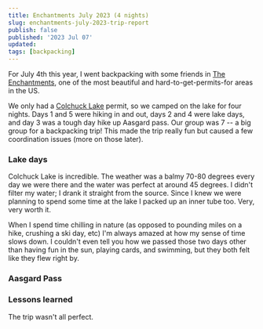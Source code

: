 ```yaml
---
title: Enchantments July 2023 (4 nights)
slug: enchantments-july-2023-trip-report
publish: false
published: '2023 Jul 07'
updated:
tags: [backpacking]
---
```


For July 4th this year, I went backpacking with some friends in [The
Enchantments](https://www.wta.org/go-hiking/hikes/enchantment-lakes), one of the
most beautiful and hard-to-get-permits-for areas in the US.

We only had a [Colchuck Lake](https://www.wta.org/go-hiking/hikes/colchuck-lake)
permit, so we camped on the lake for four nights. Days 1 and 5 were hiking in
and out, days 2 and 4 were lake days, and day 3 was a tough day hike up
Aasgard pass. Our group was 7 -- a big group for a backpacking trip! This
made the trip really fun but caused a few coordination issues (more on those later).

### Lake days

Colchuck Lake is incredible. The weather was a balmy 70-80 degrees every day
we were there and the water was perfect at around 45 degrees. I didn't filter
my water; I drank it straight from the source. Since I knew we were planning to
spend some time at the lake I packed up an inner tube too. Very, very worth it.

When I spend time chilling in nature (as opposed to pounding miles on a
hike, crushing a ski day, etc) I'm always amazed at how my sense of time slows
down. I couldn't even tell you how we passed those two days other than having fun
in the sun, playing cards, and swimming, but they both felt like they flew right
by.

### Aasgard Pass

### Lessons learned

The trip wasn't all perfect.
